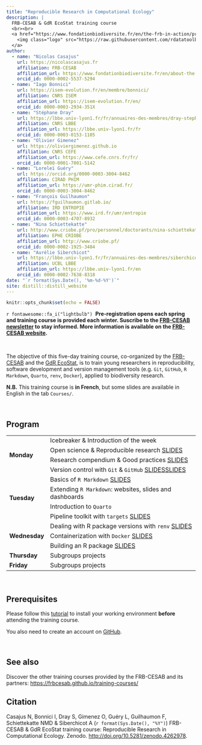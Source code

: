 ```yaml
---
title: "Reproducible Research in Computational Ecology"
description: |
  FRB-CESAB & GdR EcoStat training course
  <br><br>
  <a href="https://www.fondationbiodiversite.fr/en/the-frb-in-action/programs-and-projects/le-cesab/develop-skills/best-practice-for-reproducible-research-in-computational-ecology/">
    <img class="logo" src="https://raw.githubusercontent.com/rdatatoolbox/.github/main/profile/banner-rdatatoolbox_150dpi.png" style="width: 100%;" />
  </a>
author:
  - name: "Nicolas Casajus"
    url: https://nicolascasajus.fr
    affiliation: FRB-CESAB
    affiliation_url: https://www.fondationbiodiversite.fr/en/about-the-foundation/le-cesab/
    orcid_id: 0000-0002-5537-5294
  - name: "Iago Bonnici"
    url: https://isem-evolution.fr/en/membre/bonnici/
    affiliation: CNRS ISEM
    affiliation_url: https://isem-evolution.fr/en/
    orcid_id: 0000-0003-2934-351X
  - name: "Stéphane Dray"
    url: https://lbbe.univ-lyon1.fr/fr/annuaires-des-membres/dray-stephane
    affiliation: CNRS LBBE
    affiliation_url: https://lbbe.univ-lyon1.fr/fr
    orcid_id: 0000-0003-0153-1105
  - name: "Olivier Gimenez"
    url: https://oliviergimenez.github.io
    affiliation: CNRS CEFE
    affiliation_url: https://www.cefe.cnrs.fr/fr/
    orcid_id: 0000-0001-7001-5142
  - name: "Loreleï Guéry"
    url: https://orcid.org/0000-0003-3004-8462
    affiliation: CIRAD PHIM
    affiliation_url: https://umr-phim.cirad.fr/
    orcid_id: 0000-0003-3004-8462
  - name: "François Guilhaumon"
    url: https://fguilhaumon.gitlab.io/
    affiliation: IRD ENTROPIE
    affiliation_url: https://www.ird.fr/umr/entropie
    orcid_id: 0000-0003-4707-8932
  - name: "Nina Schiettekatte"
    url: http://www.criobe.pf/pro/personnel/doctorants/nina-schiettekatte/
    affiliation: EPHE CRIOBE
    affiliation_url: http://www.criobe.pf/
    orcid_id: 0000-0002-1925-3484
  - name: "Aurélie Siberchicot"
    url: https://lbbe.univ-lyon1.fr/fr/annuaires-des-membres/siberchicot-aurelie
    affiliation: UCBL LBBE
    affiliation_url: https://lbbe.univ-lyon1.fr/en
    orcid_id: 0000-0002-7638-8318
date: "`r format(Sys.Date(), '%m-%d-%Y')`"
site: distill::distill_website
---
```


```r
knitr::opts_chunk$set(echo = FALSE)
```



::: {.box-info}
`r fontawesome::fa_i("lightbulb")`&nbsp;
**Pre-registration opens each spring and training course is provided each winter. Suscribe to the [FRB-CESAB newsletter](https://www.fondationbiodiversite.fr/en/newsletter/) to stay informed. More information is available on the  [FRB-CESAB website](https://www.fondationbiodiversite.fr/en/the-frb-in-action/programs-and-projects/le-cesab/develop-skills/best-practice-for-reproducible-research-in-computational-ecology/).**
:::

<br />

The objective of this five-day training course, co-organized by the 
[FRB-CESAB](https://www.fondationbiodiversite.fr/en/about-the-foundation/le-cesab/)
and the
[GdR EcoStat](https://sites.google.com/site/gdrecostat/), 
is to train young researchers in reproducibility, software development and 
version management tools (e.g. `Git`, `GitHub`, `R Markdown`, `Quarto`, `renv`, `Docker`), 
applied to biodiversity research.



**N.B.** This training course is **in French**, but some slides are available in English in the tab `Courses/`.



<br />



## Program

<table>
  
  <tr>
    <td rowspan="4">**Monday**</td>
    <td>Icebreaker & Introduction of the week</td>
  </tr>
  <tr>
    <td>Open science & Reproducible research <span class="btn"><a href="https://rdatatoolbox.github.io/course-opensci">SLIDES</a></span></td>
  </tr>
  <tr>
    <td>Research compendium & Good practices <span class="btn"><a href="https://rdatatoolbox.github.io/course-compendium">SLIDES</a></span></td>
  </tr>
  <tr>
    <td>Version control with `Git` & `GitHub` <span class="btn"><a href="https://rdatatoolbox.github.io/course-git-iago.pdf">SLIDES</a></span><span class="btn"><a href="https://rdatatoolbox.github.io/course-github">SLIDES</a></span></td>
  </tr>
  
  <tr>
    <td rowspan="4">**Tuesday**</td>
    <td>Basics of `R Markdown` <span class="btn"><a href="https://rdatatoolbox.github.io/course-rmarkdown">SLIDES</a></span></td>
  </tr>
  <tr>
    <td>Extending `R Markdown`: websites, slides and dashboards</td>
  </tr>
  <tr>
    <td>Introduction to `Quarto`</td>
  </tr>
  <tr>
    <td>Pipeline toolkit with `targets` <span class="btn"><a href="https://rdatatoolbox.github.io/course-targets">SLIDES</a></span></td>
  </tr>
  
  <tr>
    <td rowspan="3">**Wednesday**</td>
    <td>Dealing with R package versions with `renv` <span class="btn"><a href="https://rdatatoolbox.github.io/course-renv">SLIDES</a></span></td>
  </tr>
  <tr>
    <td>Containerization with `Docker` <span class="btn"><a href="https://rdatatoolbox.github.io/course-docker">SLIDES</a></span></td>
  </tr>
  <tr>
    <td>Building an R package <span class="btn"><a href="https://rdatatoolbox.github.io/course-rpackage">SLIDES</a></span></td>
  </tr>
  
  <tr>
    <td>**Thursday**</td>
    <td>Subgroups projects</td>
  </tr>
  
  <tr>
    <td>**Friday**</td>
    <td>Subgroups projects</td>
  </tr>
  
</table>



<br/>



## Prerequisites

Please follow this [tutorial](https://frbcesab.github.io/training-courses/installation.html) to install your working environment **before** attending the training course.

You also need to create an account on [GitHub](https://github.com/signup).


<br/>



## See also


Discover the other training courses provided by the FRB-CESAB and its partners: <https://frbcesab.github.io/training-courses/>



## Citation {.appendix}

Casajus N, Bonnici I, Dray S, Gimenez O, Guéry L, Guilhaumon F, Schiettekatte NMD 
& Siberchicot A (`r format(Sys.Date(), "%Y")`) 
FRB-CESAB & GdR EcoStat training course: Reproducible Research in Computational Ecology. 
Zenodo. <http://doi.org/10.5281/zenodo.4262978>.
